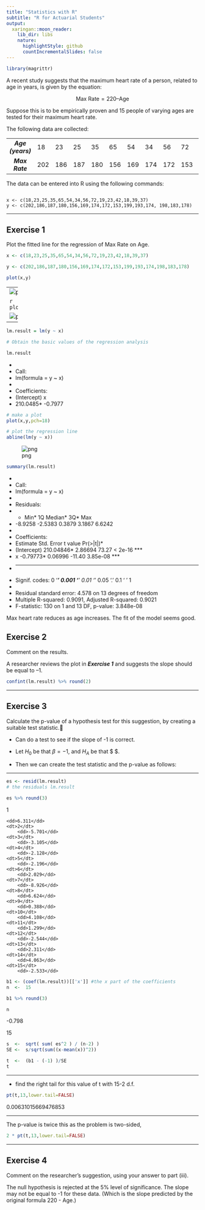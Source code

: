 ```yaml
---
title: "Statistics with R"
subtitle: "R for Actuarial Students"
output:
  xaringan::moon_reader:
    lib_dir: libs
    nature:
      highlightStyle: github
      countIncrementalSlides: false
---
```



```r
library(magrittr)
```

A recent study suggests that the maximum heart rate of a person, related to age in
years, is given by the equation:

$$ \mbox{Max Rate} = 220 – \mbox{Age}$$

Suppose this is to be empirically proven and 15 people of varying ages are tested for
their maximum heart rate. 



The following data are collected:

| | | | | | | | | | | | |
|:-------------:|------|------|------|------|------|------|------|------|------|------|
|***Age (years)***| 18| 23| 25| 35| 65| 54| 34| 56| 72| 19| 23| 42| 18| 39| 37|
|***Max Rate ***| 202| 186| 187| 180| 156| 169| 174| 172| 153| 199| 193| 174| 198| 183| 178|

The data can be entered into R using the following commands:

<pre><code>
x &lt;- c(18,23,25,35,65,54,34,56,72,19,23,42,18,39,37)
y &lt;- c(202,186,187,180,156,169,174,172,153,199,193,174, 198,183,178)
</code></pre>

---

## Exercise 1

Plot the fitted line for the regression of Max Rate on Age.



```r
x <- c(18,23,25,35,65,54,34,56,72,19,23,42,18,39,37)

y <- c(202,186,187,180,156,169,174,172,153,199,193,174,198,183,178)

plot(x,y)
```

---
![png](output_4_0.png)



```r
plot(x,y,pch=18)
```


![png](output_5_0.png)

--

```r
lm.result = lm(y ~ x)
```


```r
# Obtain the basic values of the regression analysis

lm.result
```


* 
* Call:
* lm(formula = y ~ x)
* 
* Coefficients:
* (Intercept) x  
*    210.0485*   -0.7977  




```r
# make a plot
plot(x,y,pch=18)

# plot the regression line
abline(lm(y ~ x)) 


```


![png](output_8_0.png)



```r
summary(lm.result)
```


* 
* Call:
* lm(formula = y ~ x)
* 
* Residuals:
* * Min*   1Q  Median*   3Q*  Max 
* -8.9258 -2.5383  0.3879  3.1867  6.6242 
* 
* Coefficients:
 *  Estimate Std. Error t value Pr(>|t|)* 
* (Intercept) 210.04846* 2.86694   73.27  < 2e-16 ***
* x -0.79773* 0.06996  -11.40 3.85e-08 ***
* ---
* Signif. codes:  0 ‘***’ 0.001 ‘**’ 0.01 ‘*’ 0.05 ‘.’ 0.1 ‘ ’ 1
* 
* Residual standard error: 4.578 on 13 degrees of freedom
* Multiple R-squared:  0.9091,	Adjusted R-squared:  0.9021 
* F-statistic:   130 on 1 and 13 DF,  p-value: 3.848e-08



Max heart rate reduces as age increases. The fit of the model seems good.

## Exercise 2

Comment on the results.

A researcher reviews the plot in ***Exercise 1*** and suggests the slope should be equal to –1.


```r
confint(lm.result) %>% round(2)
```




---

## Exercise 3

Calculate the p-value of a hypothesis test for this suggestion, by creating a suitable test statistic.


* Can do a test to see if the slope of -1 is correct. 


* Let $H_0$ be that $\beta = -1$, and $H_A$ be that $\beta \neq -1 $. 


* Then we can create the test statistic and the p-value as follows:

---

```r
es <- resid(lm.result)
# the residuals lm.result

es %>% round(3)
```


<dl class="dl-horizontal">
	<dt>1</dt>
		<dd>6.311</dd>
	<dt>2</dt>
		<dd>-5.701</dd>
	<dt>3</dt>
		<dd>-3.105</dd>
	<dt>4</dt>
		<dd>-2.128</dd>
	<dt>5</dt>
		<dd>-2.196</dd>
	<dt>6</dt>
		<dd>2.029</dd>
	<dt>7</dt>
		<dd>-8.926</dd>
	<dt>8</dt>
		<dd>6.624</dd>
	<dt>9</dt>
		<dd>0.388</dd>
	<dt>10</dt>
		<dd>4.108</dd>
	<dt>11</dt>
		<dd>1.299</dd>
	<dt>12</dt>
		<dd>-2.544</dd>
	<dt>13</dt>
		<dd>2.311</dd>
	<dt>14</dt>
		<dd>4.063</dd>
	<dt>15</dt>
		<dd>-2.533</dd>
</dl>




```r
b1 <- (coef(lm.result))[['x']] #the x part of the coefficients
n  <-  15

b1 %>% round(3)

n
```


-0.798



15



```r
s  <-  sqrt( sum( es^2 ) / (n-2) )
SE <-  s/sqrt(sum((x-mean(x))^2))
```


```r
t  <-  (b1 - (-1) )/SE
t
```


---

* find the right tail for this value of t with 15-2 d.f.


```r
pt(t,13,lower.tail=FALSE)
```


0.00631015669476853

---



The p-value is twice this as the problem is two-sided,




```r
2 * pt(t,13,lower.tail=FALSE)
```

---

## Exercise 4
Comment on the researcher’s suggestion, using your answer to part (iii).




The null hypothesis is rejected at the 5% level of significance. The slope may not be
equal to -1 for these data. (Which is the slope predicted by the original formula 220 -
Age.)